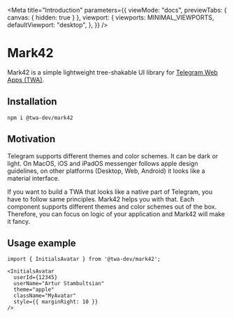 
<Meta title="Introduction" parameters={{
    viewMode: "docs",
    previewTabs: { canvas: { hidden: true } },
    viewport: {
        viewports: MINIMAL_VIEWPORTS,
        defaultViewport: "desktop",
    },
}} />

# Mark42
Mark42 is a simple lightweight tree-shakable UI library for [Telegram Web Apps (TWA)](https://core.telegram.org/bots/webapps).

## Installation
```
npm i @twa-dev/mark42
```

## Motivation
Telegram supports different themes and color schemes.
It can be dark or light. On MacOS, iOS and iPadOS messenger follows apple design guidelines,
on other platforms (Desktop, Web, Android) it looks like a material interface.

If you want to build a TWA that looks like a native part of Telegram, you have to follow same principles.
Mark42 helps you with that. Each component supports different themes and color schemes out of the box.
Therefore, you can focus on logic of your application and Mark42 will make it fancy.

## Usage example
```tsx
import { InitialsAvatar } from '@twa-dev/mark42';

<InitialsAvatar
  userId={12345}
  userName="Artur Stambultsian"
  theme="apple"
  className="MyAvatar"
  style={{ marginRight: 10 }}
/>
```

